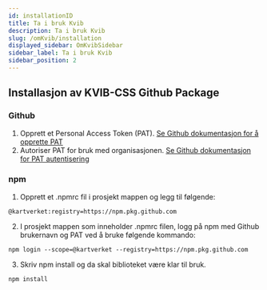 ```yaml
---
id: installationID
title: Ta i bruk Kvib
description: Ta i bruk Kvib
slug: /omKvib/installation
displayed_sidebar: OmKvibSidebar
sidebar_label: Ta i bruk Kvib
sidebar_position: 2
---
```

## Installasjon av KVIB-CSS Github Package

### Github
1. Opprett et Personal Access Token (PAT).
[Se Github dokumentasjon for å opprette PAT](https://docs.github.com/en/authentication/keeping-your-account-and-data-secure/creating-a-personal-access-token)
2. Autoriser PAT for bruk med organisasjonen. [Se Github dokumentasjon for PAT autentisering](https://docs.github.com/en/enterprise-cloud@latest/authentication/authenticating-with-saml-single-sign-on/authorizing-a-personal-access-token-for-use-with-saml-single-sign-on)

### npm
1. Opprett et .npmrc fil i prosjekt mappen og legg til følgende:

```
@kartverket:registry=https://npm.pkg.github.com
```

2. I prosjekt mappen som inneholder .npmrc filen, logg på npm med Github brukernavn og PAT ved å bruke følgende kommando:

```
npm login --scope=@kartverket --registry=https://npm.pkg.github.com
```

3. Skriv npm install og da skal biblioteket være klar til bruk.

```
npm install
```